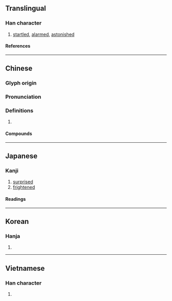 {{character info}}
==Translingual==

===Han character===
{{Han char|rn=61|rad=心|as=09|sn=12|four=96027|canj=PRRS|ids=⿰忄咢}}

# [[startled]], [[alarmed]], [[astonished]]

====References====
{{Han ref|kx=0395.050|dkj=10939|dj=0731.150|hdz=42328.080|uh=6115}}

----

==Chinese==
{{zh-forms}}

===Glyph origin===
{{Han etym}}

===Pronunciation===
{{zh-pron
|m=è
|m-s=
|c=ngok6
|c-t=
|g=
|h=pfs=ngok
|j=
|mb=
|md=
|mn=go̍k/qz,tw,xm:gia̍h/tw,xm,zz:ngia̍h
|mn_note=go̍k - literary; gia̍h/ngia̍h - vernacular
|mn-t=
|w=
|x=
|mc=y
|oc=y
|cat=
}}

===Definitions===
{{zh-hanzi}}

# {{rfdef|zh}}

====Compounds====
{{zh-der|愕愕|愕視|惋愕|愕愕睜睜|愕然|愕眙|眼愕愕|震愕|驚愕|錯愕}}

----

==Japanese==

===Kanji===
{{ja-kanji|grade=|rs=心09}}

# [[surprised]]
# [[frightened]]

====Readings====
{{ja-readings
|on=がく
|kun=おどろ-く
}}

----

==Korean==

===Hanja===
{{ko-hanja|악}}

# {{rfdef|ko|sort=心09}}

----

==Vietnamese==

===Han character===
{{vi-readings|rs=心09|reading=[[ngạc]], [[ngắc]]}}

# {{rfdef|vi|sort=心09}}

{{cln|vi|Han tu}}